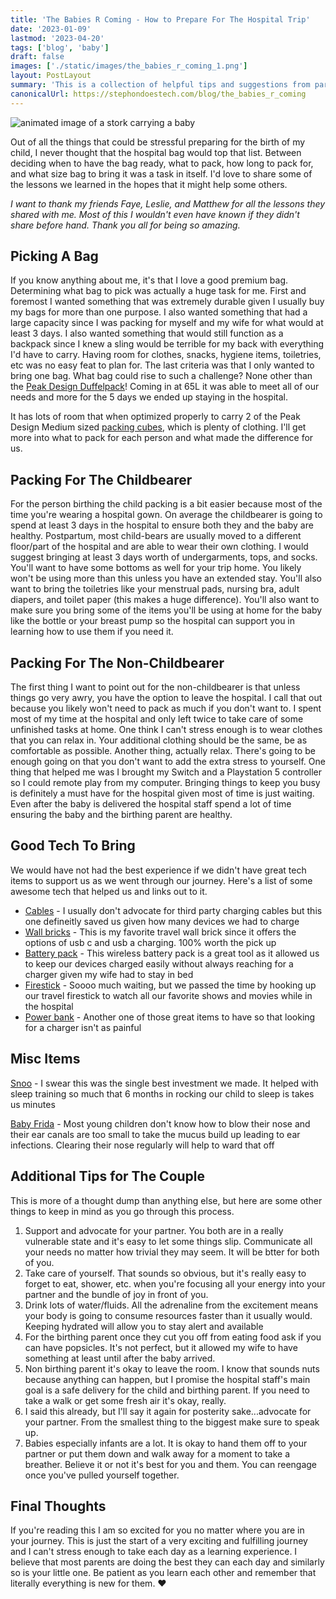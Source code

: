 ```yaml
---
title: 'The Babies R Coming - How to Prepare For The Hospital Trip'
date: '2023-01-09'
lastmod: '2023-04-20'
tags: ['blog', 'baby']
draft: false
images: ['./static/images/the_babies_r_coming_1.png']
layout: PostLayout
summary: 'This is a collection of helpful tips and suggestions from parents who know a little bit about this hospital thing.'
canonicalUrl: https://stephondoestech.com/blog/the_babies_r_coming
---
```


![animated image of a stork carrying a baby](/static/images/the_babies_r_coming_1.png)

Out of all the things that could be stressful preparing for the birth of my child, I never thought that the hospital bag would top that list. Between deciding when to have the bag ready, what to pack, how long to pack for, and what size bag to bring it was a task in itself. I'd love to share some of the lessons we learned in the hopes that it might help some others.

_I want to thank my friends Faye, Leslie, and Matthew for all the lessons they shared with me. Most of this I wouldn't even have known if they didn't share before hand. Thank you all for being so amazing._

## Picking A Bag

If you know anything about me, it's that I love a good premium bag. Determining what bag to pick was actually a huge task for me. First and foremost I wanted something that was extremely durable given I usually buy my bags for more than one purpose. I also wanted something that had a large capacity since I was packing for myself and my wife for what would at least 3 days. I also wanted something that would still function as a backpack since I knew a sling would be terrible for my back with everything I'd have to carry. Having room for clothes, snacks, hygiene items, toiletries, etc was no easy feat to plan for. The last criteria was that I only wanted to bring one bag. What bag could rise to such a challenge? None other than the [Peak Design Duffelpack](https://www.peakdesign.com/collections/travel-bags/products/travel-duffelpack?variant=14615196041260)! Coming in at 65L it was able to meet all of our needs and more for the 5 days we ended up staying in the hospital.

It has lots of room that when optimized properly to carry 2 of the Peak Design Medium sized [packing cubes](https://www.peakdesign.com/products/packing-cube/?variant=11531140104236), which is plenty of clothing. I'll get more into what to pack for each person and what made the difference for us.

## Packing For The Childbearer

For the person birthing the child packing is a bit easier because most of the time you're wearing a hospital gown. On average the childbearer is going to spend at least 3 days in the hospital to ensure both they and the baby are healthy. Postpartum, most child-bears are usually moved to a different floor/part of the hospital and are able to wear their own clothing. I would suggest bringing at least 3 days worth of undergarments, tops, and socks. You'll want to have some bottoms as well for your trip home. You likely won't be using more than this unless you have an extended stay. You'll also want to bring the toiletries like your menstrual pads, nursing bra, adult diapers, and toilet paper (this makes a huge difference). You'll also want to make sure you bring some of the items you'll be using at home for the baby like the bottle or your breast pump so the hospital can support you in learning how to use them if you need it.

## Packing For The Non-Childbearer

The first thing I want to point out for the non-childbearer is that unless things go very awry, you have the option to leave the hospital. I call that out because you likely won't need to pack as much if you don't want to. I spent most of my time at the hospital and only left twice to take care of some unfinished tasks at home. One think I can't stress enough is to wear clothes that you can relax in. Your additional clothing should be the same, be as comfortable as possible. Another thing, actually relax. There's going to be enough going on that you don't want to add the extra stress to yourself. One thing that helped me was I brought my Switch and a Playstation 5 controller so I could remote play from my computer. Bringing things to keep you busy is definitely a must have for the hospital given most of time is just waiting. Even after the baby is delivered the hospital staff spend a lot of time ensuring the baby and the birthing parent are healthy.

## Good Tech To Bring

We would have not had the best experience if we didn't have great tech items to support us as we went through our journey. Here's a list of some awesome tech that helped us and links out to it.

- [Cables](https://www.amazon.com/Charging-USAMS-Multiple-Connectors-Compatible/dp/B07QXVCFD1) - I usually don't advocate for third party charging cables but this one defineitly saved us given how many devices we had to charge
- [Wall bricks](https://www.amazon.com/dp/B09W2JP6SM/ref=redir_mobile_desktop?_encoding=UTF8&aaxitk=0554845c3db3495d3078f113c48815f1&content-id=amzn1.sym.7dd77237-72be-4809-b5b5-d553eab7ad9d%3Aamzn1.sym.7dd77237-72be-4809-b5b5-d553eab7ad9d&hsa_cr_id=1320907630901&pd_rd_plhdr=t&pd_rd_r=bbbb35cd-4036-4ac9-8ca4-e8cea6e08db5&pd_rd_w=pVNSp&pd_rd_wg=9hM0M&qid=1677760181&ref_=sbx_be_s_sparkle_lsi4d_asin_0_img&sr=1-1-9e67e56a-6f64-441f-a281-df67fc737124) - This is my favorite travel wall brick since it offers the options of usb c and usb a charging. 100% worth the pick up
- [Battery pack](https://www.amazon.com/dp/B099284SRR?psc=1&ref=ppx_yo2ov_dt_b_product_details) - This wireless battery pack is a great tool as it allowed us to keep our devices charged easily without always reaching for a charger given my wife had to stay in bed
- [Firestick](https://www.amazon.com/all-new-fire-tv-stick-4k-with-alexa-voice-remote/dp/B08XVYZ1Y5/ref=sr_1_1_ffob_sspa?keywords=firesticksick+tv&qid=1677760871&s=electronics&sprefix=fires%2Celectronics%2C151&sr=1-1-spons&psc=1&spLa=ZW5jcnlwdGVkUXVhbGlmaWVyPUEySDhIVUFYUlVQOTdLJmVuY3J5cHRlZElkPUEwMjI1NTkzMlQ0NEc5NUk0SVpQVSZlbmNyeXB0ZWRBZElkPUEwODYxNTQzQ1RaVERSRFlJU1ZQJndpZGdldE5hbWU9c3BfYXRmJmFjdGlvbj1jbGlja1JlZGlyZWN0JmRvTm90TG9nQ2xpY2s9dHJ1ZQ==) - Soooo much waiting, but we passed the time by hooking up our travel firestick to watch all our favorite shows and movies while in the hospital
- [Power bank](https://www.amazon.com/Anker-Ultra-Compact-High-Speed-VoltageBoost-Technology/dp/B07QXV6N1B/ref=sr_1_3?crid=2OX6ZZS0W2ZDV&keywords=anker+power+bank&qid=1677760937&s=electronics&sprefix=anker+power+bank%2Celectronics%2C163&sr=1-3) - Another one of those great items to have so that looking for a charger isn't as painful

## Misc Items

[Snoo](https://www.happiestbaby.com/) - I swear this was the single best investment we made. It helped with sleep training so much that 6 months in rocking our child to sleep is takes us minutes

[Baby Frida](https://www.target.com/p/frida-baby-nosefrida-nasal-aspirator/-/A-11355332#lnk=sametab) - Most young children don't know how to blow their nose and their ear canals are too small to take the mucus build up leading to ear infections. Clearing their nose regularly will help to ward that off

## Additional Tips for The Couple

This is more of a thought dump than anything else, but here are some other things to keep in mind as you go through this process.

1. Support and advocate for your partner. You both are in a really vulnerable state and it's easy to let some things slip. Communicate all your needs no matter how trivial they may seem. It will be btter for both of you.
2. Take care of yourself. That sounds so obvious, but it's really easy to forget to eat, shower, etc. when you're focusing all your energy into your partner and the bundle of joy in front of you.
3. Drink lots of water/fluids. All the adrenaline from the excitement means your body is going to consume resources faster than it usually would. Keeping hydrated will allow you to stay alert and available
4. For the birthing parent once they cut you off from eating food ask if you can have popsicles. It's not perfect, but it allowed my wife to have something at least until after the baby arrived.
5. Non birthing parent it's okay to leave the room. I know that sounds nuts because anything can happen, but I promise the hospital staff's main goal is a safe delivery for the child and birthing parent. If you need to take a walk or get some fresh air it's okay, really.
6. I said this already, but I'll say it again for posterity sake...advocate for your partner. From the smallest thing to the biggest make sure to speak up.
7. Babies especially infants are a lot. It is okay to hand them off to your partner or put them down and walk away for a moment to take a breather. Believe it or not it's best for you and them. You can reengage once you've pulled yourself together.

## Final Thoughts

If you're reading this I am so excited for you no matter where you are in your journey. This is just the start of a very exciting and fulfilling journey and I can't stress enough to take each day as a learning experience. I believe that most parents are doing the best they can each day and similarly so is your little one. Be patient as you learn each other and remember that literally everything is new for them. ❤️
